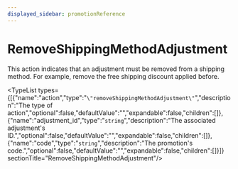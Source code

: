 ```yaml
---
displayed_sidebar: promotionReference
---
```



# RemoveShippingMethodAdjustment

This action indicates that an adjustment must be removed from a shipping method. For example, remove the free shipping discount applied before.

<TypeList types={[{"name":"action","type":"`\"removeShippingMethodAdjustment\"`","description":"The type of action","optional":false,"defaultValue":"","expandable":false,"children":[]},{"name":"adjustment_id","type":"`string`","description":"The associated adjustment's ID.","optional":false,"defaultValue":"","expandable":false,"children":[]},{"name":"code","type":"`string`","description":"The promotion's code.","optional":false,"defaultValue":"","expandable":false,"children":[]}]}  sectionTitle="RemoveShippingMethodAdjustment"/>
